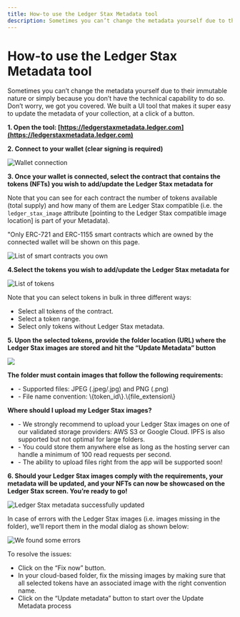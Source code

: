 ```yaml
---
title: How-to use the Ledger Stax Metadata tool
description: Sometimes you can’t change the metadata yourself due to their immutable nature or simply because you don’t have the technical capability to do so. Don’t worry, we got you covered. We built a UI tool that makes it super easy to update the metadata of your collection, at a click of a button. 
---
```



# How-to use the Ledger Stax Metadata tool

Sometimes you can’t change the metadata yourself due to their immutable nature or simply because you don’t have the technical capability to do so. Don’t worry, we got you covered. We built a UI tool that makes it super easy to update the metadata of your collection, at a click of a button. 


**1. Open the tool: [https://ledgerstaxmetadata.ledger.com](https://ledgerstaxmetadata.ledger.com)**


**2. Connect to your wallet (clear signing is required)**

![Wallet connection](/nft-display/metadata-04.png)


**3. Once your wallet is connected, select the contract that contains the tokens (NFTs) you wish to add/update the Ledger Stax metadata for**

Note that you can see for each contract the number of tokens available (total supply) and how many of them are Ledger Stax compatible (i.e. the `ledger_stax_image` attribute [pointing to the Ledger Stax compatible image location] is part of your Metadata). 

<Callout type="warning" emoji="⚠️">
  "Only ERC-721 and ERC-1155 smart contracts which are owned by the connected wallet will be shown on this page.
</Callout>

![List of smart contracts you own](/nft-display/metadata-05.png)


**4.Select the tokens you wish to add/update the Ledger Stax metadata for**

![List of tokens](/nft-display/metadata-06.png)

Note that you can select tokens in bulk in three different ways:
- Select all tokens of the contract.
- Select a token range.
- Select only tokens without Ledger Stax metadata.

**5. Upon the selected tokens, provide the folder location (URL) where the Ledger Stax images are stored and hit the “Update Metadata” button**

![](/nft-display/metadata-07.png)

<Callout type="info" emoji="👉">
	<b>The folder must contain images that follow the following requirements:</b> 
	<ul>
		<li>- Supported files: JPEG (.jpeg/.jpg) and PNG (.png)</li> 
		<li>- File name convention: \{token_id\}.\{file_extension\}</li>
	</ul>
</Callout>


<Callout type="info" emoji="👉">
  <b>Where should I upload my Ledger Stax images?</b>
  <ul>
  	<li>- We strongly recommend to upload your Ledger Stax images on one of our validated storage providers: AWS S3 or Google Cloud. IPFS is also supported but not optimal for large folders.</li>
  	<li>- You could store them anywhere else as long as the hosting server can handle a minimum of 100 read requests per second.</li>
  	<li>- The ability to upload files right from the app will be supported soon! </li>
  </ul>
</Callout>


**6. Should your Ledger Stax images comply with the requirements, your metadata will be updated, and your NFTs can now be showcased on the Ledger Stax screen. You’re ready to go!**

![Ledger Stax metadata successfully updated](/nft-display/metadata-08.png)

In case of errors with the Ledger Stax images (i.e. images missing in the folder), we’ll report them in the modal dialog as shown below:

![We found some errors](/nft-display/metadata-09.png)

To resolve the issues:
- Click on the “Fix now” button.
- In your cloud-based folder, fix the missing images by making sure that all selected tokens have an associated image with the right convention name.
- Click on the “Update metadata” button to start over the Update Metadata process 
